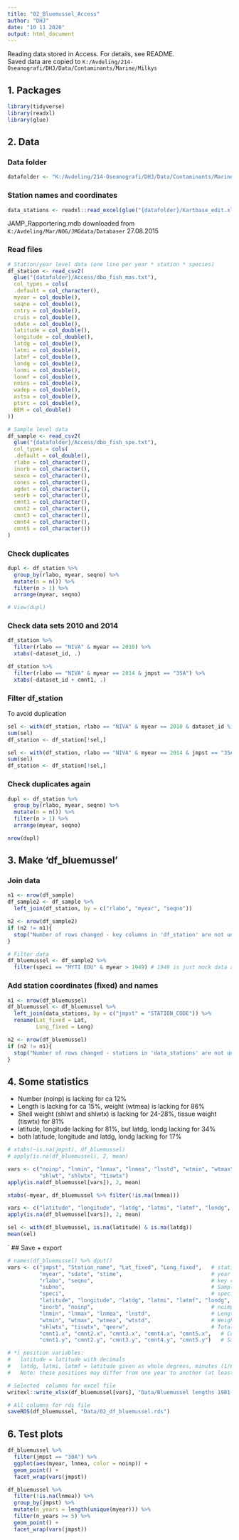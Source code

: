 ---
title: "02_Bluemussel_Access"
author: "DHJ"
date: "10 11 2020"
output: html_document
---

Reading data stored in Access. For details, see README.   
Saved data are copied to `K:/Avdeling/214-Oseanografi/DHJ/Data/Contaminants/Marine/Milkys`  

## 1. Packages  
```{r}

library(tidyverse)
library(readxl)
library(glue)

```


## 2. Data   

### Data folder
```{r}

datafolder <- "K:/Avdeling/214-Oseanografi/DHJ/Data/Contaminants/Marine/Milkys"

```

### Station names and coordinates  
```{r}

data_stations <- readxl::read_excel(glue("{datafolder}/Kartbase_edit.xlsx")

```

JAMP_Rapportering.mdb downloaded from `K:/Avdeling/Mar/NOG/JMGdata/Databaser` 27.08.2015   

### Read files  
```{r}

# Station/year level data (one line per year * station * species)
df_station <- read_csv2(
  glue("{datafolder}/Access/dbo_fish_mas.txt"), 
  col_types = cols(
  .default = col_character(),
  myear = col_double(),
  seqno = col_double(),
  cntry = col_double(),
  cruis = col_double(),
  sdate = col_double(),
  latitude = col_double(),
  longitude = col_double(),
  latdg = col_double(),
  latmi = col_double(),
  latmf = col_double(),
  londg = col_double(),
  lonmi = col_double(),
  lonmf = col_double(),
  noins = col_double(),
  wadep = col_double(),
  astsa = col_double(),
  ptsrc = col_double(),
  BEM = col_double()
))

# Sample level data  
df_sample <- read_csv2(
  glue("{datafolder}/Access/dbo_fish_spe.txt"), 
  col_types = cols(
  .default = col_double(),
  rlabo = col_character(),
  inorb = col_character(),
  sexco = col_character(),
  cones = col_character(),
  agdet = col_character(),
  seorb = col_character(),
  cmnt1 = col_character(),
  cmnt2 = col_character(),
  cmnt3 = col_character(),
  cmnt4 = col_character(),
  cmnt5 = col_character())
)

```
### Check duplicates  
```{r}

dupl <- df_station %>%
  group_by(rlabo, myear, seqno) %>%
  mutate(n = n()) %>%
  filter(n > 1) %>%
  arrange(myear, seqno)

# View(dupl)


```

### Check data sets 2010 and 2014     
```{r}

df_station %>%
  filter(rlabo == "NIVA" & myear == 2010) %>%
  xtabs(~dataset_id, .)

df_station %>%
  filter(rlabo == "NIVA" & myear == 2014 & jmpst == "35A") %>%
  xtabs(~dataset_id + cmnt1, .)

```

### Filter df_station   
To avoid duplication  
```{r}

sel <- with(df_station, rlabo == "NIVA" & myear == 2010 & dataset_id %in% c("O 10267","O 10269","O 10271"))
sum(sel)
df_station <- df_station[!sel,]

sel <- with(df_station, rlabo == "NIVA" & myear == 2014 & jmpst == "35A" & dataset_id == "LO 27487-2")
sum(sel)
df_station <- df_station[!sel,]

```

### Check duplicates again 
```{r}

dupl <- df_station %>%
  group_by(rlabo, myear, seqno) %>%
  mutate(n = n()) %>%
  filter(n > 1) %>%
  arrange(myear, seqno)

nrow(dupl)

```

## 3. Make 'df_bluemussel'  

### Join data
```{r}

n1 <- nrow(df_sample)
df_sample2 <- df_sample %>%
  left_join(df_station, by = c("rlabo", "myear", "seqno"))

n2 <- nrow(df_sample2) 
if (n2 != n1){
  stop("Number of rows changed - key columns in 'df_station' are not unique?")
}  

# Filter data 
df_bluemussel <- df_sample2 %>%
  filter(speci == "MYTI EDU" & myear > 1949) # 1949 is just mock data anyway

```


### Add station coordinates (fixed) and names  
```{r}

n1 <- nrow(df_bluemussel)
df_bluemussel <- df_bluemussel %>%
  left_join(data_stations, by = c("jmpst" = "STATION_CODE")) %>%
  rename(Lat_fixed = Lat,
         Long_fixed = Long)

n2 <- nrow(df_bluemussel)
if (n2 != n1){
  stop("Number of rows changed - stations in 'data_stations' are not unique?")
}  


```

## 4. Some statistics   

* Number (noinp) is lacking for ca 12%  
* Length is lacking for ca 15%, weight (wtmea) is lacking for 86% 
* Shell weight (shlwt and shlwtx) is lacking for 24-28%, tissue weight (tiswtx) for 81%    
* latitude, longitude lacking for 81%, but latdg, londg lacking for 34%  
* both latitude, longitude and latdg, londg lacking for 17%  

```{r}

# xtabs(~is.na(jmpst), df_bluemussel)
# apply(is.na(df_bluemussel), 2, mean)  

vars <- c("noinp", "lnmin", "lnmax", "lnmea", "lnstd", "wtmin", "wtmax", "wtmea", "wtstd", 
          "shlwt", "shlwtx", "tiswtx")
apply(is.na(df_bluemussel[vars]), 2, mean)  

xtabs(~myear, df_bluemussel %>% filter(!is.na(lnmea)))

vars <- c("latitude", "longitude", "latdg", "latmi", "latmf", "londg", "lonmi", "lonmf")
apply(is.na(df_bluemussel[vars]), 2, mean)  

sel <- with(df_bluemussel, is.na(latitude) & is.na(latdg))
mean(sel)

```
`
## Save + export  
```{r}

# names(df_bluemussel) %>% dput()
vars <- c("jmpst", "Station_name", "Lat_fixed", "Long_fixed",   # station codes (jmpst) and positions as 'defined' in 2019
          "myear", "sdate", "stime",                            # year and date
          "rlabo", "seqno",                                     # key columns in the original data
          "subno",                                              # Sample number (usually 1-3) - corresponds to 'Sampleno' 2014-2019
          "speci",                                              # species code (Mytilus edulis)
          "latitude", "longitude", "latdg", "latmi", "latmf", "londg", "lonmi", "lonmf",  # position as recorded in the data *)
          "inorb", "noinp",                                     # noimp = sample size (number of mussels in the sample)
          "lnmin", "lnmax", "lnmea", "lnstd",                   # Length per mussel (min, max, mean and SD)
          "wtmin", "wtmax", "wtmea", "wtstd",                   # Weight per mussel (lacking in most cases)
          "shlwtx", "tiswtx", "qeorw",                          # Total weight of shell and tissue (usually lacking)
          "cmnt1.x", "cmnt2.x", "cmnt3.x", "cmnt4.x", "cmnt5.x",   # Comments for sampling that year
          "cmnt1.y", "cmnt2.y", "cmnt3.y", "cmnt4.y", "cmnt5.y")   # Saample-specific comments

# *) position variables: 
#   latitude = latitude with decimals
#   latdg, latmi, latmf = latitude given as whole degrees, minutes (1/60 degree) and the two first decimals of minutes (1/100 minute)
#   Note: these positions may differ from one year to another (at least in principle)

# Selected  columns for excel file
writexl::write_xlsx(df_bluemussel[vars], "Data/Bluemussel lengths 1981-2013 summarised.xlsx")  

# All columns for rds file
saveRDS(df_bluemussel, "Data/02_df_bluemussel.rds")

```

## 6. Test plots  
```{r}

df_bluemussel %>%
  filter(jmpst == "30A") %>%
  ggplot(aes(myear, lnmea, color = noinp)) +
  geom_point() +
  facet_wrap(vars(jmpst))

```

```{r}

df_bluemussel %>%
  filter(!is.na(lnmea)) %>%
  group_by(jmpst) %>%
  mutate(n_years = length(unique(myear))) %>%
  filter(n_years >= 5) %>%
  geom_point() +
  facet_wrap(vars(jmpst))

```


